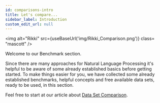 ```yaml
---
id: comparisons-intro
title: Let's compare...
sidebar_label: Introduction
custom_edit_url: null
---
```


<img
  alt="Rikki"
  src={useBaseUrl('img/Rikki_Comparison.png')}
  class= "mascott"
/>

Welcome to our Benchmark section.

Since there are many approaches for Natural Language Processing it's helpful to be aware of some already established basics before getting started.
To make things easier for you, we have collected some already established benchmarks, helpful concepts and free available data sets, ready to be used, in this section.

Feel free to start at our article about [Data Set Comparison](./data-comparison.mdx).
